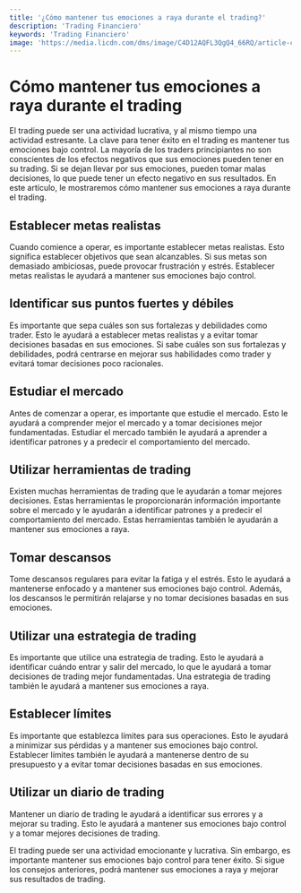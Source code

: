 ```yaml
---
title: '¿Cómo mantener tus emociones a raya durante el trading?'
description: 'Trading Financiero'
keywords: 'Trading Financiero'
image: 'https://media.licdn.com/dms/image/C4D12AQFL3QgQ4_66RQ/article-cover_image-shrink_720_1280/0/1590700172373?e=2147483647&v=beta&t=e6nhQ8n6csKmTliuftKe9jLQvtC2wTrOeQp1gkDI_xs'
---
```




# Cómo mantener tus emociones a raya durante el trading

El trading puede ser una actividad lucrativa, y al mismo tiempo una actividad estresante. La clave para tener éxito en el trading es mantener tus emociones bajo control. La mayoría de los traders principiantes no son conscientes de los efectos negativos que sus emociones pueden tener en su trading. Si se dejan llevar por sus emociones, pueden tomar malas decisiones, lo que puede tener un efecto negativo en sus resultados. En este artículo, le mostraremos cómo mantener sus emociones a raya durante el trading.

## Establecer metas realistas

Cuando comience a operar, es importante establecer metas realistas. Esto significa establecer objetivos que sean alcanzables. Si sus metas son demasiado ambiciosas, puede provocar frustración y estrés. Establecer metas realistas le ayudará a mantener sus emociones bajo control.

## Identificar sus puntos fuertes y débiles

Es importante que sepa cuáles son sus fortalezas y debilidades como trader. Esto le ayudará a establecer metas realistas y a evitar tomar decisiones basadas en sus emociones. Si sabe cuáles son sus fortalezas y debilidades, podrá centrarse en mejorar sus habilidades como trader y evitará tomar decisiones poco racionales.

## Estudiar el mercado

Antes de comenzar a operar, es importante que estudie el mercado. Esto le ayudará a comprender mejor el mercado y a tomar decisiones mejor fundamentadas. Estudiar el mercado también le ayudará a aprender a identificar patrones y a predecir el comportamiento del mercado.

## Utilizar herramientas de trading

Existen muchas herramientas de trading que le ayudarán a tomar mejores decisiones. Estas herramientas le proporcionarán información importante sobre el mercado y le ayudarán a identificar patrones y a predecir el comportamiento del mercado. Estas herramientas también le ayudarán a mantener sus emociones a raya.

## Tomar descansos

Tome descansos regulares para evitar la fatiga y el estrés. Esto le ayudará a mantenerse enfocado y a mantener sus emociones bajo control. Además, los descansos le permitirán relajarse y no tomar decisiones basadas en sus emociones.

## Utilizar una estrategia de trading

Es importante que utilice una estrategia de trading. Esto le ayudará a identificar cuándo entrar y salir del mercado, lo que le ayudará a tomar decisiones de trading mejor fundamentadas. Una estrategia de trading también le ayudará a mantener sus emociones a raya.

<ImageAdd source="https://d1rwhvwstyk9gu.cloudfront.net/2022/09/Moving-Average-Trading-Strategies.png"/>

## Establecer límites

Es importante que establezca límites para sus operaciones. Esto le ayudará a minimizar sus pérdidas y a mantener sus emociones bajo control. Establecer límites también le ayudará a mantenerse dentro de su presupuesto y a evitar tomar decisiones basadas en sus emociones.

<ImageAdd source="https://datawookie.dev/blog/2021/11/binance-spot-trading-limit-orders/binance-chart.png"/>

## Utilizar un diario de trading

Mantener un diario de trading le ayudará a identificar sus errores y a mejorar su trading. Esto le ayudará a mantener sus emociones bajo control y a tomar mejores decisiones de trading.

<ImageAdd source="https://www.forex.com/~/media/research/global/news-analysis/featured-image/trader1.png"/>

El trading puede ser una actividad emocionante y lucrativa. Sin embargo, es importante mantener sus emociones bajo control para tener éxito. Si sigue los consejos anteriores, podrá mantener sus emociones a raya y mejorar sus resultados de trading.